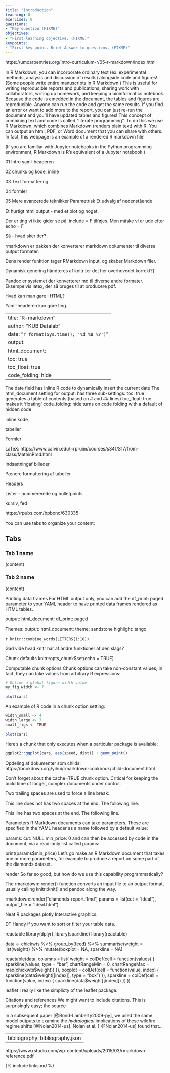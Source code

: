 ```yaml
---
title: "Introduction"
teaching: 0
exercises: 0
questions:
- "Key question (FIXME)"
objectives:
- "First learning objective. (FIXME)"
keypoints:
- "First key point. Brief Answer to questions. (FIXME)"
---
```


https://umcarpentries.org/intro-curriculum-r/05-r-markdown/index.html

In R Markdown, you can incorporate ordinary text (ex. experimental methods, analysis and discussion of results) alongside code and figures! (Some people write entire manuscripts in R Markdown.) This is useful for writing reproducible reports and publications, sharing work with collaborators, writing up homework, and keeping a bioinformatics notebook. Because the code is emedded in the document, the tables and figures are reproducible. Anyone can run the code and get the same results. If you find an error or want to add more to the report, you can just re-run the document and you’ll have updated tables and figures! This concept of combining text and code is called “literate programming”. To do this we use R Markdown, which combines Markdown (renders plain text) with R. You can output an html, PDF, or Word document that you can share with others. In fact, this webpage is an example of a rendered R markdown file!

(If you are familiar with Jupyter notebooks in the Python programming environment, R Markdown is R’s equivalent of a Jupyter notebook.)

01 Intro
  yaml-headeren

02 chunks og kode, inline

03 Text formattering

04 formler

05 Mere avancerede teknikker
  Parametrisk
  Et udvalg af nedenstående
  


Et hurtigt html output - med et plot og noget.

Der er ting vi ikke gider se på. include = F tilføjes.
Men måske vi er ude efter echo = F

Så - hvad sker der?

rmarkdown er pakken der konverterer markdown dokumenter til diverse output formater.

Dens render funktion tager RMarkdown input, og skaber Markdown filer.

Dynamisk genering håndteres af knitr 
[er det her overhovedet korrekt?]

Pandoc er systemet der konverterer md til diverse andre formater.
Eksempelvis latex, der så bruges til at producere pdf.

Hvad kan man gøre i HTML?

Yaml-headeren kan gøre ting.

---
title: "R-markdown"
author: "KUB Datalab"
date: "`r format(Sys.time(), '%d %B %Y')`"
output:
  html_document:
    toc: true
    toc_float: true
    code_folding: hide
---

The date field has inline R code to dynamically insert the current date
The html_document setting for output: has three sub-settings:
toc: true generates a table of contents (based on # and ## lines)
toc_float: true makes it ‘floating’
code_folding: hide turns on code folding with a default of hidden code


inline kode

tabeller

Formler

LaTeX:
https://www.calvin.edu/~rpruim/courses/s341/S17/from-class/MathinRmd.html


Indsætningaf billeder

Pænere formattering af tabeller

Headers 

Lister - nummererede og bulletpoints

kursiv, fed

https://rpubs.com/bpbond/630335


You can use tabs to organize your content:

## Tabs {.tabset}

### Tab 1 name
(content)

### Tab 2 name
(content)


Printing data frames
For HTML output only, you can add the df_print: paged parameter to your YAML header to have printed data frames rendered as HTML tables.

output:
  html_document:
    df_print: paged
    
    
Themes:
output:
  html_document:
    theme: sandstone
    highlight: tango

    
`r knitr::combine_words(LETTERS[1:10])`.


Gad vide hvad knitr har af andre funktioner af den slags?


Chunk defaults
knitr::opts_chunk$set(echo = TRUE)

Computable chunk options
Chunk options can take non-constant values; in fact, they can take values from arbitrary R expressions:

```r
# Define a global figure width value
my_fig_width <- 7
```

```r
plot(cars)
```
An example of R code in a chunk option setting:

```r
width_small <- 4
width_large <- 7
small_figs <- TRUE
```

```r
plot(cars)
```
Here’s a chunk that only executes when a particular package is available:

```r
ggplot2::ggplot(cars, aes(speed, dist)) + geom_point()
```


Opdeling af dokumenter som childs:
https://bookdown.org/yihui/rmarkdown-cookbook/child-document.html


Don’t forget about the cache=TRUE chunk option. Critical for keeping the build time of longer, complex documents under control.

Two trailing spaces are used to force a line break:

This line does not has two spaces at the end. The following line.

This line has two spaces at the end.
The following line.


Parameters
R Markdown documents can take parameters. These are specified in the YAML header as a name followed by a default value:

params:
  cut: NULL
  min_price: 0
and can then be accessed by code in the document, via a read-only list called params:

print(params$min_price)
Let’s go make an R Markdown document that takes one or more parameters, for example to produce a report on some part of the diamonds dataset.

render
So far so good, but how do we use this capability programmatically?

The rmarkdown::render() function converts an input file to an output format, usually calling knitr::knit() and pandoc along the way.

rmarkdown::render("diamonds-report.Rmd", 
  params = list(cut = "Ideal"),
  output_file = "Ideal.html")



Neat R packages
plotly
Interactive graphics.

DT
Handy if you want to sort or filter your table data.

reactable
library(dplyr)
library(sparkline)
library(reactable)

data <- chickwts %>%
  group_by(feed) %>%
  summarise(weight = list(weight)) %>%
  mutate(boxplot = NA, sparkline = NA)

reactable(data, columns = list(
  weight = colDef(cell = function(values) {
    sparkline(values, type = "bar", chartRangeMin = 0, chartRangeMax = max(chickwts$weight))
  }),
  boxplot = colDef(cell = function(value, index) {
    sparkline(data$weight[[index]], type = "box")
  }),
  sparkline = colDef(cell = function(value, index) {
    sparkline(data$weight[[index]])
  })
))


leaflet
I really like the simplicty of the leaflet package.


Citations and references
We might want to include citations. This is surprisingly easy; the source

In a subsequent paper [@Bond-Lamberty2009-py], we used the
same model outputs to examine the _hydrological_ implications
of these wildfire regime shifts [@Nolan2014-us]. 
Nolan et al. [-@Nolan2014-us] found that...

---
bibliography: bibliography.json
---

https://www.rstudio.com/wp-content/uploads/2015/03/rmarkdown-reference.pdf

{% include links.md %}